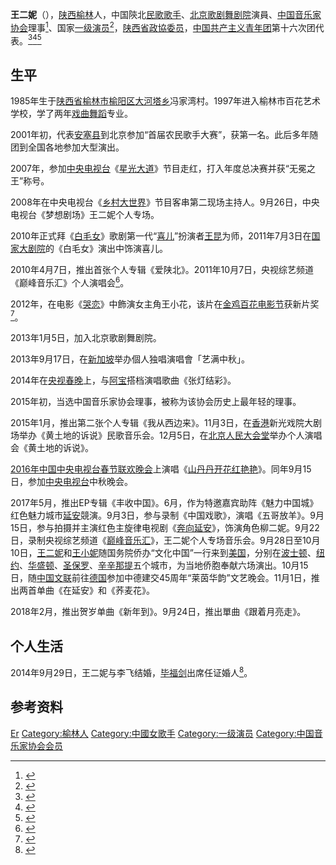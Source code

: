 {{BLPsources}}
{{藝人
| 姓名 = 王二妮
| 别名 = 二妮儿
| 国籍 = [[中华人民共和国|中华人民共和国]]
| 民族 = [[汉族|汉族]]
| 類型 = 女歌手
| 圖片 = 
| 圖片尺寸 = 
| 出生日期 = {{birth date and age|1985|10|22}}
| 出生地點 = [[陕西省|陕西省]][[榆林市|榆林市]][[榆阳区|榆阳区]][[大河塔乡|大河塔乡]][[冯家湾村|冯家湾村]]
| 職業 = [[歌手|歌手]]
| 語言 = [[北京話|北京話]]
| 教育程度 = 畢業於[[榆林市百花藝術學院|榆林市百花藝術學院]]
}}
'''王二妮'''（{{bd|1985年|10月22日|}}），[[陕西省|陕西]][[榆林|榆林]]人，中国陝北[[民歌|民歌]][[歌手|歌手]]、[[北京歌剧舞剧院|北京歌剧舞剧院]]演員、[[中国音乐家协会|中国音乐家协会]]理事<ref name=ls>{{cite web |author1=新华娱乐 |title=王二妮新当选为中国音乐家协会最年轻理事 |url=http://www.xinhuanet.com//ent/2015-06/18/c_127930224.htm |website=新华网 |accessdate=2020-12-14 |date=2015-06-18}}</ref>、国家[[一级演员|一级演员]]<ref>{{cite web |author1=新华网 |title=王二妮《黄土地的诉说》演唱会在人民大会堂上演 |url=http://henan.people.com.cn/n/2015/1208/c351638-27268538.html |website=人民网 |accessdate=2020-12-14 |date=2015-12-08}}</ref>，[[陕西省|陕西省]][[政協委员|政協委员]]，[[中国共产主义青年团|中国共产主义青年团]]第十六次团代表。<ref>{{Cite web|title=陕西省政协委员王二妮：传承传统文化须创新|url=http://sn.people.com.cn/n/2015/0124/c226647-23670979.html|accessdate=2020-02-14|work=陕西频道--人民网|archive-date=2015-03-30|archive-url=https://web.archive.org/web/20150330001731/http://sn.people.com.cn/n/2015/0124/c226647-23670979.html|dead-url=no}}</ref><ref name=bln>{{cite web |title=王二妮　陕北飞出的“百灵鸟” |url=http://elite.youth.cn/wy/201510/t20151012_7198993.htm |website=中华儿女新闻网 |publisher=中华儿女报刊社 |accessdate=2020-12-14 |date=2015-10-12 |archive-date=2017-07-31 |archive-url=https://web.archive.org/web/20170731145055/http://elite.youth.cn/wy/201510/t20151012_7198993.htm |dead-url=no }}</ref><ref name=sx2015>{{cite web |author1=陕西日报 |title=自古文墨出秦岭 2015陕西最具文化影响力人物 |url=http://www.xinhuanet.com/ent/2016-01/22/c_128657442.htm |website=新华网 |accessdate=2020-12-14 |date=2016-01-22}}</ref>

== 生平 ==
1985年生于[[陕西省|陕西省]][[榆林市|榆林市]][[榆阳区|榆阳区]][[大河塔乡|大河塔乡]]冯家湾村。{{r|sq}}1997年进入榆林市百花艺术学校，学了两年[[戏曲|戏曲]][[舞蹈|舞蹈]]专业。{{r|sq}}

2001年初，代表[[安塞县|安塞县]]到北京参加“首届农民歌手大赛”，获第一名。此后多年随团到全国各地参加大型演出。{{r|sq}}

2007年，参加[[中国中央电视台|中央电视台]]《[[星光大道_(央视节目)|星光大道]]》节目走红，打入年度总决赛并获“无冕之王”称号{{R|sx2015}}。

2008年在中央电视台《[[乡村大世界|乡村大世界]]》节目客串第二现场主持人。9月26日，中央电视台《梦想剧场》王二妮个人专场。{{R|sq}}

2010年正式拜《[[白毛女|白毛女]]》歌剧第一代“[[喜儿|喜儿]]”扮演者[[王昆_(歌唱家)|王昆]]为师，2011年7月3日在[[国家大剧院|国家大剧院]]的《白毛女》演出中饰演喜儿{{R|bln}}。

2010年4月7日，推出首张个人专辑《爱陕北》。2011年10月7日，央视综艺频道《巅峰音乐汇》个人演唱会<ref name="sq">{{cite web |title=王二妮 专题内容 |url=http://www.sanqin.com/2016/0905/241562.shtml |website=三秦网 |accessdate=2020-12-14 |archive-date=2017-03-23 |archive-url=https://web.archive.org/web/20170323092158/http://www.sanqin.com/2016/0905/241562.shtml |dead-url=no }}</ref>{{R|sq}}。

2012年，在电影《[[哭恋|哭恋]]》中飾演女主角王小花，该片在[[金鸡百花电影节|金鸡百花电影节]]获新片奖<ref>{{cite web |author1=石嘴山文明网 |title=《哭恋》，一部纯粹的“宁夏造”电影 |url=http://www.wenming.cn/wmzh_pd/sy/201312/t20131217_1642980.shtml |website=中国文明网 |accessdate=2020-12-15 |date=2013-12-17 |archive-date=2014-04-19 |archive-url=https://web.archive.org/web/20140419080715/http://www.wenming.cn/wmzh_pd/sy/201312/t20131217_1642980.shtml |dead-url=no }}</ref>。

2013年1月5日，加入北京歌剧舞剧院。{{R|sq}}

2013年9月17日，在[[新加坡|新加坡]]举办個人独唱演唱會「艺满中秋」。

2014年在[[央视春晚|央视春晚]]上，与[[阿宝|阿宝]]搭档演唱歌曲《张灯结彩》。

2015年初，当选中国音乐家协会理事，被称为该协会历史上最年轻的理事{{r|ls}}。

2015年1月，推出第二张个人专辑《我从西边来》。{{r|sq}}11月3日，在[[香港|香港]]新光戏院大剧场举办《黄土地的诉说》民歌音乐会。12月5日，在[[北京|北京]][[人民大会堂|人民大会堂]]举办个人演唱会《黄土地的诉说》{{R|sx2015}}。

[[2016年中国中央电视台春节联欢晚会|2016年中国中央电视台春节联欢晚会]]上演唱《[[山丹丹开花红艳艳|山丹丹开花红艳艳]]》。同年9月15日，参加[[中国中央电视台|中央电视台]]中秋晚会。

2017年5月，推出EP专辑《丰收中国》。6月，作为特邀嘉宾助阵《魅力中国城》红色魅力城市[[延安|延安]]競演。9月3日，参与录制《中国戏歌》，演唱《五哥放羊》。9月15日，参与拍摄并主演红色主旋律电视剧《[[奔向延安|奔向延安]]》，饰演角色柳二妮。9月22日，录制央视综艺频道《[[巅峰音乐汇|巅峰音乐汇]]》，王二妮个人专场音乐会。9月28日至10月10日，[[王二妮|王二妮]]和[[王小妮|王小妮]]随国务院侨办“文化中国”一行来到[[美国|美国]]，分别在[[波士顿|波士顿]]、[[纽约|纽约]]、[[华盛顿|华盛顿]]、[[圣保罗|圣保罗]]、[[辛辛那提|辛辛那提]]五个城市，为当地侨胞奉献六场演出。10月15日，随[[中国文联|中国文联]]前往[[德国|德国]]参加中德建交45周年“莱茵华韵”文艺晚会。11月1日，推出两首单曲《在延安》和《荞麦花》。

2018年2月，推出贺岁单曲《新年到》。9月24日，推出單曲《跟着月亮走》。

== 个人生活 ==
2014年9月29日，王二妮与李飞结婚，[[毕福剑|毕福剑]]出席任证婚人<ref>{{cite web |author1=北青网娱乐 |title=王二妮结婚毕姥爷证婚 新郎帅气不是阿宝 |url=http://ent.people.com.cn/n/2014/0930/c1012-25765595.html |website=人民网 |accessdate=2020-12-15 |date=2014-09-30 |archive-date=2014-12-28 |archive-url=https://web.archive.org/web/20141228213859/http://ent.people.com.cn/n/2014/0930/c1012-25765595.html |dead-url=no }}</ref>。

== 参考资料 ==
{{reflist}}

{{中国音乐家协会第八届理事会}}

{{Authority control}}
{{DEFAULTSORT:Wang王}}
[[Category:王姓|Er]]
[[Category:榆林人|Category:榆林人]]
[[Category:中國女歌手|Category:中國女歌手]]
[[Category:一级演员|Category:一级演员]]
[[Category:中国音乐家协会会员|Category:中国音乐家协会会员]]